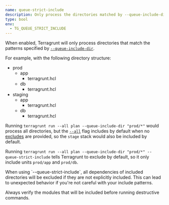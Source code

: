 ```yaml
---
name: queue-strict-include
description: Only process the directories matched by --queue-include-dir.
type: bool
env:
  - TG_QUEUE_STRICT_INCLUDE
---
```



When enabled, Terragrunt will only process directories that match the patterns specified by [`--queue-include-dir`](/docs/reference/cli/commands/run#queue-include-dir).

For example, with the following directory structure:

<FileTree>

- prod
  - app
    - terragrunt.hcl
  - db
    - terragrunt.hcl
- staging
  - app
    - terragrunt.hcl
  - db
    - terragrunt.hcl

</FileTree>

Running `terragrunt run --all plan --queue-include-dir "prod/*"` would process all directories, but the [`--all`](/docs/reference/cli/commands/run#all) flag includes by default when no [excludes](/docs/reference/cli/commands/run#queue-exclude-dir) are provided, so the `stage` stack would also be included by default.

Running `terragrunt run --all plan --queue-include-dir "prod/*" --queue-strict-include` tells Terragrunt to exclude by default, so it only include units `prod/app` and `prod/db`.

<Aside type="danger">
When using `--queue-strict-include`, all dependencies of included directories will be excluded if they are not explicitly included. This can lead to unexpected behavior if you're not careful with your include patterns.

Always verify the modules that will be included before running destructive commands.
</Aside>
